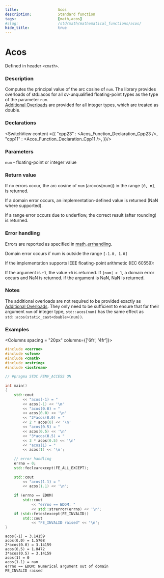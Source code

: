 ```yaml
---
title:                  Acos
description:            Standard function
tags:                   [math,acos]
#slug:                  /std/math/mathematical_functions/acos/
hide_title:             true
---
```




# Acos

Defined in header `<cmath>`.

### Description

Computes the principal value of the arc cosine of <code>num</code>.
<Since v='cpp23'> The library provides overloads of std::acos for all cv-unqualified floating-point types as the type of the parameter <code>num</code>. </Since><br/>
<Since v='cpp11'><a href='#declarations'>Additional Overloads</a> are provided for all integer types, which are treated as <span class='col-lb'>double</span>. </Since>


### Declarations

<SwitchView content ={{
    "cpp23" : <Acos_Function_Declaration_Cpp23 />,
    "cpp11" : <Acos_Function_Declaration_Cpp11 />,
}}/>


### Parameters
 
<code>num</code> - floating-point or integer value

### Return value

If no errors occur, the arc cosine of <code>num</code> (arccos(num)) in the range `[0, π]`, is returned.

If a domain error occurs, an implementation-defined value is returned (NaN where supported).

If a range error occurs due to underflow, the correct result (after rounding) is returned.

### Error handling

Errors are reported as specified in <a href='/docs/std/math/math_errhandling'>math_errhandling</a>.

Domain error occurs if num is outside the range `[-1.0, 1.0]`

If the implementation supports IEEE floating-point arithmetic (IEC 60559):

If the argument is `+1`, the value `+0` is returned.
If `|num| > 1`, a domain error occurs and NaN is returned.
if the argument is NaN, NaN is returned.


### Notes

The additional overloads are not required to be provided exactly as <a href='#declarations'>Additional Overloads</a>. 
They only need to be sufficient to ensure that for their argument <code>num</code> of integer type, 
`std::acos(num)` has the same effect as `std::acos(static_cast<double>(num))`.


### Examples



<Columns spacing = "20px" columns={['6fr', '4fr']}>
<div>

```cpp
#include <cerrno>
#include <cfenv>
#include <cmath>
#include <cstring>
#include <iostream>
 
// #pragma STDC FENV_ACCESS ON
 
int main()
{
    std::cout 
        << "acos(-1) = " 
        << acos(-1) << '\n'
        << "acos(0.0) = " 
        << acos(0.0) << '\n'
        << "2*acos(0.0) = " 
        << 2 * acos(0) << '\n'
        << "acos(0.5) = " 
        << acos(0.5) << '\n'
        << "3*acos(0.5) = " 
        << 3 * acos(0.5) << '\n'
        << "acos(1) = " 
        << acos(1) << '\n';
 
    // error handling
    errno = 0;
    std::feclearexcept(FE_ALL_EXCEPT);
 
    std::cout 
        << "acos(1.1) = " 
        << acos(1.1) << '\n';
 
    if (errno == EDOM)
        std::cout 
            << "errno == EDOM: " 
            << std::strerror(errno) << '\n';
    if (std::fetestexcept(FE_INVALID))
        std::cout 
            << "FE_INVALID raised" << '\n';
}

```

</div>

<div>

```plaintext title="Result"
acos(-1) = 3.14159
acos(0.0) = 1.5708
2*acos(0.0) = 3.14159
acos(0.5) = 1.0472
3*acos(0.5) = 3.14159
acos(1) = 0
acos(1.1) = nan
errno == EDOM: Numerical argument out of domain
FE_INVALID raised
```

</div>
</Columns>
